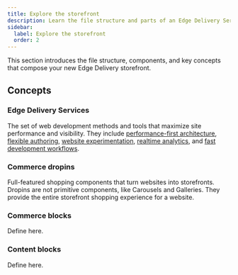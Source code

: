 ```yaml
---
title: Explore the storefront
description: Learn the file structure and parts of an Edge Delivery Services storefront.
sidebar:
  label: Explore the storefront
  order: 2
---
```



This section introduces the file structure, components, and key concepts that compose your new Edge Delivery storefront.

## Concepts

<Concepts>

### Edge Delivery Services

The set of web development methods and tools that maximize site performance and visibility. They include [performance-first architecture](https://business.adobe.com/products/experience-manager/sites/site-performance.html), [flexible authoring](https://business.adobe.com/products/experience-manager/sites/content-creation.html), [website experimentation](https://business.adobe.com/products/experience-manager/sites/testing-optimization.html), [realtime analytics](https://business.adobe.com/products/experience-manager/sites/testing-optimization.html#:~:text=50%2D25%2D25.-,Content,-insights), and [fast development workflows](https://business.adobe.com/products/experience-manager/sites/developer-tools.html).

### Commerce dropins

Full-featured shopping components that turn websites into storefronts. Dropins are not primitive components, like Carousels and Galleries. They provide the entire storefront shopping experience for a website.

### Commerce blocks

Define here.

### Content blocks

Define here.

</Concepts>
